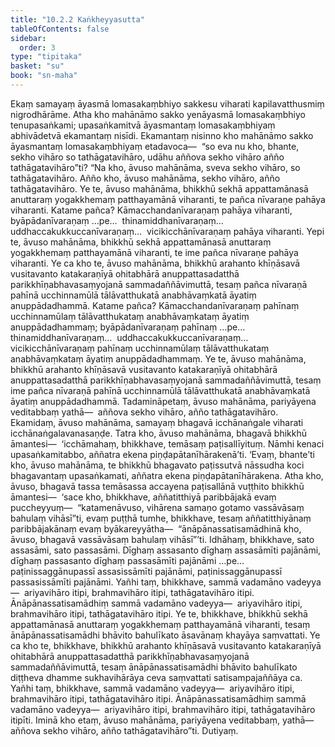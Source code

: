 ```yaml
---
title: "10.2.2 Kaṅkheyyasutta"
tableOfContents: false
sidebar:
  order: 3
type: "tipitaka"
basket: "su"
book: "sn-maha"
---
```



<DynamicBreadcrumb />

<Division number="988" book="sn-maha">

<Paragraph number="1721" book="sn-maha">
Ekaṃ samayaṃ āyasmā lomasakaṃbhiyo sakkesu viharati kapilavatthusmiṃ nigrodhārāme. Atha kho mahānāmo sakko yenāyasmā lomasakaṃbhiyo tenupasaṅkami; upasaṅkamitvā āyasmantaṃ lomasakaṃbhiyaṃ abhivādetvā ekamantaṃ nisīdi. Ekamantaṃ nisinno kho mahānāmo sakko āyasmantaṃ lomasakaṃbhiyaṃ etadavoca—  “so eva nu kho, bhante, sekho vihāro so tathāgatavihāro, udāhu aññova sekho vihāro añño tathāgatavihāro”ti?
</Paragraph>

<Paragraph number="1722" book="sn-maha">
“Na kho, āvuso mahānāma, sveva sekho vihāro, so tathāgatavihāro. Añño kho, āvuso mahānāma, sekho vihāro, añño tathāgatavihāro. Ye te, āvuso mahānāma, bhikkhū sekhā appattamānasā anuttaraṃ yogakkhemaṃ patthayamānā viharanti, te pañca nīvaraṇe pahāya viharanti. Katame pañca? Kāmacchandanīvaraṇaṃ pahāya viharanti, byāpādanīvaraṇaṃ …pe…  thinamiddhanīvaraṇaṃ…  uddhaccakukkuccanīvaraṇaṃ…  vicikicchānīvaraṇaṃ pahāya viharanti.
</Paragraph>

<Paragraph number="1723" book="sn-maha">
Yepi te, āvuso mahānāma, bhikkhū sekhā appattamānasā anuttaraṃ yogakkhemaṃ patthayamānā viharanti, te ime pañca nīvaraṇe pahāya viharanti.
</Paragraph>

<Paragraph number="1724" book="sn-maha">
Ye ca kho te, āvuso mahānāma, bhikkhū arahanto khīṇāsavā vusitavanto katakaraṇīyā ohitabhārā anuppattasadatthā parikkhīṇabhavasaṃyojanā sammadaññāvimuttā, tesaṃ pañca nīvaraṇā pahīnā ucchinnamūlā tālāvatthukatā anabhāvaṃkatā āyatiṃ anuppādadhammā. Katame pañca? Kāmacchandanīvaraṇaṃ pahīnaṃ ucchinnamūlaṃ tālāvatthukataṃ anabhāvaṃkataṃ āyatiṃ anuppādadhammaṃ; byāpādanīvaraṇaṃ pahīnaṃ …pe…  thinamiddhanīvaraṇaṃ…  uddhaccakukkuccanīvaraṇaṃ…  vicikicchānīvaraṇaṃ pahīnaṃ ucchinnamūlaṃ tālāvatthukataṃ anabhāvaṃkataṃ āyatiṃ anuppādadhammaṃ.
</Paragraph>

<Paragraph number="1725" book="sn-maha">
Ye te, āvuso mahānāma, bhikkhū arahanto khīṇāsavā vusitavanto katakaraṇīyā ohitabhārā anuppattasadatthā parikkhīṇabhavasaṃyojanā sammadaññāvimuttā, tesaṃ ime pañca nīvaraṇā pahīnā ucchinnamūlā tālāvatthukatā anabhāvaṃkatā āyatiṃ anuppādadhammā. Tadamināpetaṃ, āvuso mahānāma, pariyāyena veditabbaṃ yathā—  aññova sekho vihāro, añño tathāgatavihāro.
</Paragraph>

<Paragraph number="1726" book="sn-maha">
Ekamidaṃ, āvuso mahānāma, samayaṃ bhagavā icchānaṅgale viharati icchānaṅgalavanasaṇḍe. Tatra kho, āvuso mahānāma, bhagavā bhikkhū āmantesi—  ‘icchāmahaṃ, bhikkhave, temāsaṃ paṭisallīyituṃ. Nāmhi kenaci upasaṅkamitabbo, aññatra ekena piṇḍapātanīhārakenā’ti. ‘Evaṃ, bhante’ti kho, āvuso mahānāma, te bhikkhū bhagavato paṭissutvā nāssudha koci bhagavantaṃ upasaṅkamati, aññatra ekena piṇḍapātanīhārakena.
</Paragraph>

<Paragraph number="1727" book="sn-maha">
Atha kho, āvuso, bhagavā tassa temāsassa accayena paṭisallānā vuṭṭhito bhikkhū āmantesi—  ‘sace kho, bhikkhave, aññatitthiyā paribbājakā evaṃ puccheyyuṃ—  “katamenāvuso, vihārena samaṇo gotamo vassāvāsaṃ bahulaṃ vihāsī”ti, evaṃ puṭṭhā tumhe, bhikkhave, tesaṃ aññatitthiyānaṃ paribbājakānaṃ evaṃ byākareyyātha—  “ānāpānassatisamādhinā kho, āvuso, bhagavā vassāvāsaṃ bahulaṃ vihāsī”’ti. Idhāhaṃ, bhikkhave, sato assasāmi, sato passasāmi. Dīghaṃ assasanto dīghaṃ assasāmīti pajānāmi, dīghaṃ passasanto dīghaṃ passasāmīti pajānāmi …pe…  paṭinissaggānupassī assasissāmīti pajānāmi, paṭinissaggānupassī passasissāmīti pajānāmi.
</Paragraph>

<Paragraph number="1728" book="sn-maha">
Yañhi taṃ, bhikkhave, sammā vadamāno vadeyya—  ariyavihāro itipi, brahmavihāro itipi, tathāgatavihāro itipi. Ānāpānassatisamādhiṃ sammā vadamāno vadeyya—  ariyavihāro itipi, brahmavihāro itipi, tathāgatavihāro itipi.
</Paragraph>

<Paragraph number="1729" book="sn-maha">
Ye te, bhikkhave, bhikkhū sekhā appattamānasā anuttaraṃ yogakkhemaṃ patthayamānā viharanti, tesaṃ ānāpānassatisamādhi bhāvito bahulīkato āsavānaṃ khayāya saṃvattati.
</Paragraph>

<Paragraph number="1730" book="sn-maha">
Ye ca kho te, bhikkhave, bhikkhū arahanto khīṇāsavā vusitavanto katakaraṇīyā ohitabhārā anuppattasadatthā parikkhīṇabhavasaṃyojanā sammadaññāvimuttā, tesaṃ ānāpānassatisamādhi bhāvito bahulīkato diṭṭheva dhamme sukhavihārāya ceva saṃvattati satisampajaññāya ca.
</Paragraph>

<Paragraph number="1731" book="sn-maha">
Yañhi taṃ, bhikkhave, sammā vadamāno vadeyya—  ariyavihāro itipi, brahmavihāro itipi, tathāgatavihāro itipi. Ānāpānassatisamādhiṃ sammā vadamāno vadeyya—  ariyavihāro itipi, brahmavihāro itipi, tathāgatavihāro itipīti. Iminā kho etaṃ, āvuso mahānāma, pariyāyena veditabbaṃ, yathā—  aññova sekho vihāro, añño tathāgatavihāro”ti.

</Paragraph>
</Division>

<Paragraph number="1732" type="center" book="sn-maha">
Dutiyaṃ.
</Paragraph>